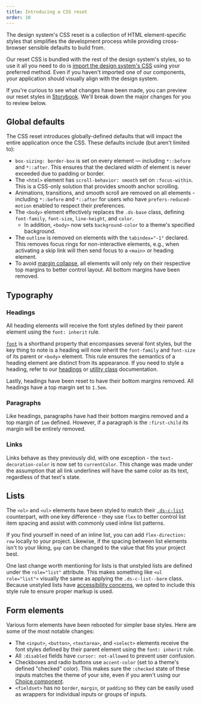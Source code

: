 ```yaml
---
title: Introducing a CSS reset
order: 10
---
```


The design system's CSS reset is a collection of HTML element-specific styles that simplifies the development process while providing cross-browser sensible defaults to build from.

Our reset CSS is bundled with the rest of the design system's styles, so to use it all you need to do is [import the design system's CSS](/getting-started/for-developers/#including-the-css) using your preferred method. Even if you haven't imported one of our components, your application should visually align with the design system.

If you're curious to see what changes have been made, you can preview our reset styles in [Storybook](/storybook/?path=/story/reset-overview--overview). We'll break down the major changes for you to review below.

## Global defaults

The CSS reset introduces globally-defined defaults that will impact the entire application once the CSS. These defaults include (but aren't limited to):

- `box-sizing: border-box` is set on every element — including `*::before` and `*::after`. This ensures that the declared width of element is never exceeded due to padding or border.
- The `<html>` element has `scroll-behavior: smooth` set on `:focus-within`. This is a CSS-only solution that provides smooth anchor scrolling.
- Animations, transitions, and smooth scroll are removed on all elements - including `*::before` and `*::after` for users who have `prefers-reduced-motion` enabled to respect their preferences.
- The `<body>` element effectively replaces the `.ds-base` class, defining `font-family`, `font-size`, `line-height`, and `color`.
  - In addition, `<body>` now sets `background-color` to a theme's specified background.
- The `outline` is removed on elements with the `tabindex="-1"` declared. This removes focus rings for non-interactive elements, e.g., when activating a skip link will then send focus to a `<main>` or heading element.
- To avoid [margin collapse](https://developer.mozilla.org/en-US/docs/Web/CSS/CSS_Box_Model/Mastering_margin_collapsing), all elements will only rely on their respective top margins to better control layout. All bottom margins have been removed.

## Typography

### Headings

All heading elements will receive the font styles defined by their parent element using the `font: inherit` rule. 

[`font`](https://developer.mozilla.org/en-US/docs/Web/CSS/font) is a shorthand property that encompasses several font styles, but the key thing to note is a heading will now inherit the `font-family` and `font-size` of its parent or `<body>` element. This rule ensures the semantics of a heading element are distinct from its appearance. If you need to style a heading, refer to our [headings](/foundation/typography/headings/) or [utility class](/utilities/overview/) documentation.

Lastly, headings have been reset to have their bottom margins removed. All headings have a top margin set to `1.5em`.

### Paragraphs

Like headings, paragraphs have had their bottom margins removed and a top margin of `1em` defined. However, if a paragraph is the `:first-child` its margin will be entirely removed.

### Links

Links behave as they previously did, with one exception - the `text-decoration-color` is now set to `currentColor`. This change was made under the assumption that all link underlines will have the same color as its text, regardless of that text's state.

## Lists

The `<ol>` and `<ul>` elements have been styled to match their [`.ds-c-list`](/foundation/typography/list/) counterpart, with one key difference - they use `flex` to better control list item spacing and assist with commonly used inline list patterns.

If you find yourself in need of an inline list, you can add `flex-direction: row` locally to your project. Likewise, if the spacing between list elements isn't to your liking, `gap` can be changed to the value that fits your project best.

One last change worth mentioning for lists is that unstyled lists are defined under the `role="list"` attribute. This makes something like `<ul role="list">` visually the same as applying the `.ds-c-list--bare` class. Because unstyled lists have [accessibility concerns](https://developer.mozilla.org/en-US/docs/Web/CSS/list-style-type#accessibility_concerns), we opted to include this style rule to ensure proper markup is used.

## Form elements

Various form elements have been rebooted for simpler base styles. Here are some of the most notable changes:

- The `<input>`, `<button>`, `<textarea>`, and `<select>` elements receive the font styles defined by their parent element using the `font: inherit` rule. 
- All `:disabled` fields have `cursor: not-allowed` to prevent user confusion.
- Checkboxes and radio buttons use `accent-color` (set to a theme's defined "checked" color). This makes sure the `:checked` state of these inputs matches the theme of your site, even if you aren't using our [Choice component](/components/checkbox/).
- `<fieldset>` has no `border`, `margin`, or `padding` so they can be easily used as wrappers for individual inputs or groups of inputs.
